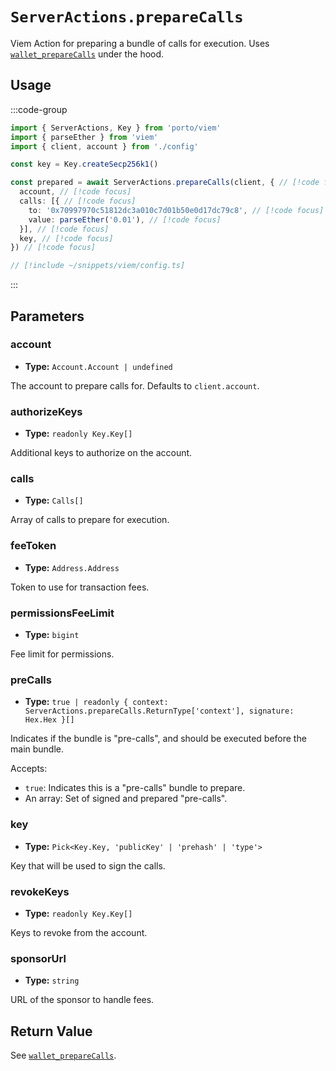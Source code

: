 # `ServerActions.prepareCalls`

Viem Action for preparing a bundle of calls for execution. Uses [`wallet_prepareCalls`](/rpc-server/wallet_prepareCalls) under the hood.

## Usage

:::code-group

```ts twoslash [example.ts]
import { ServerActions, Key } from 'porto/viem'
import { parseEther } from 'viem'
import { client, account } from './config'

const key = Key.createSecp256k1()

const prepared = await ServerActions.prepareCalls(client, { // [!code focus]
  account, // [!code focus]
  calls: [{ // [!code focus]
    to: '0x70997970c51812dc3a010c7d01b50e0d17dc79c8', // [!code focus]
    value: parseEther('0.01'), // [!code focus]
  }], // [!code focus]
  key, // [!code focus]
}) // [!code focus]
```

```ts twoslash [config.ts] filename="config.ts"
// [!include ~/snippets/viem/config.ts]
```

:::

## Parameters

### account

- **Type:** `Account.Account | undefined`

The account to prepare calls for. Defaults to `client.account`.

### authorizeKeys

- **Type:** `readonly Key.Key[]`

Additional keys to authorize on the account.

### calls

- **Type:** `Calls[]`

Array of calls to prepare for execution.

### feeToken

- **Type:** `Address.Address`

Token to use for transaction fees.

### permissionsFeeLimit

- **Type:** `bigint`

Fee limit for permissions.

### preCalls

- **Type:** `true | readonly { context: ServerActions.prepareCalls.ReturnType['context'], signature: Hex.Hex }[]`

Indicates if the bundle is "pre-calls", and should be executed before
the main bundle.

Accepts:
- `true`: Indicates this is a "pre-calls" bundle to prepare.
- An array: Set of signed and prepared "pre-calls".

### key

- **Type:** `Pick<Key.Key, 'publicKey' | 'prehash' | 'type'>`

Key that will be used to sign the calls.

### revokeKeys

- **Type:** `readonly Key.Key[]`

Keys to revoke from the account.

### sponsorUrl

- **Type:** `string`

URL of the sponsor to handle fees.

## Return Value

See [`wallet_prepareCalls`](/rpc-server/wallet_prepareCalls#response).